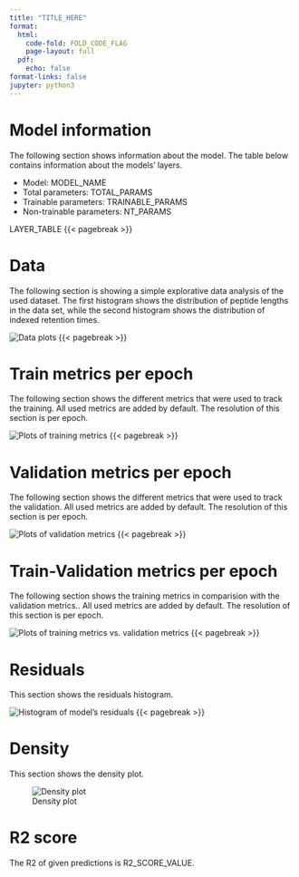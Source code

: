 ```yaml
---
title: "TITLE_HERE"
format:
  html:
    code-fold: FOLD_CODE_FLAG
    page-layout: full
  pdf:
    echo: false
format-links: false
jupyter: python3
---
```


# Model information
The following section shows information about the model. The table below contains information about the models' layers.

* Model: MODEL_NAME
* Total parameters: TOTAL_PARAMS
* Trainable parameters: TRAINABLE_PARAMS
* Non-trainable parameters: NT_PARAMS

LAYER_TABLE
{{< pagebreak >}}

# Data
The following section is showing a simple explorative data analysis of the used dataset. The first histogram shows the
distribution of peptide lengths in the data set, while the second histogram shows the distribution of indexed retention
times.

![Data plots](DATA_PLOTS_PATH)
{{< pagebreak >}}

# Train metrics per epoch
The following section shows the different metrics that were used to track the training. All used metrics are added by
default. The resolution of this section is per epoch.

![Plots of training metrics](TRAIN_PLOTS_PATH)
{{< pagebreak >}}

# Validation metrics per epoch
The following section shows the different metrics that were used to track the validation. All used metrics are added by
default. The resolution of this section is per epoch.

![Plots of validation metrics](VAL_PLOTS_PATH)
{{< pagebreak >}}

# Train-Validation metrics per epoch
The following section shows the training metrics in comparision with the validation metrics.. All used metrics are added
by default. The resolution of this section is per epoch.

![Plots of training metrics vs. validation metrics](TV_PLOTS_PATH)
{{< pagebreak >}}

# Residuals
This section shows the residuals histogram.

![Histogram of model's residuals](RESIDUALS_PLOT_PATH)
{{< pagebreak >}}

# Density
This section shows the density plot.

![Density plot](DENSITY_PLOT_PATH)


# R2 score
The R2 of given predictions is R2_SCORE_VALUE.
